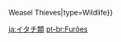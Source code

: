{{Disambiguation}}
{{Items by Category List|Weasels{{!}}Weasel Thieves|type=Wildlife}}

[[ja:イタチ類]]
[[pt-br:Furões]]